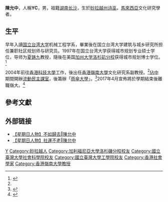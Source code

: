 {{Otheruses|other=名为陈允中的其他人物|陳守中}}
{{expand|time=2017-11-23T04:30:17+00:00}}
'''陳允中'''{{BD|1970年}}，人稱'''YC'''，男，祖籍[[湖南省|湖南]][[長沙市|长沙]]，生於[[砂拉越州|砂拉越州]][[诗巫|诗巫]]，[[馬來西亞|馬來西亞]]文化研究學者。

== 生平 ==
早年入讀[[国立台湾大学|国立台湾大学]]机械工程学系，畢業後在国立台湾大学建筑与城乡研究所担任兼职社区规划师与研究员。1997年在国立台湾大学获得城市规划专业硕士学位，导师为[[夏铸九|夏铸九]]教授，隨後在美国[[加州大学洛杉矶分校|加州大学洛杉矶分校]]获得城市规划博士学位。<ref name="專訪">{{cite web|url=http://www.inmediahk.net/node/1026513|title=公民講堂「諸事軍師」 ——專訪陳允中 - 梁嘉瑜 - 香港獨立媒體網|publisher=|accessdate=2017-11-24|archive-date=2017-12-01|archive-url=https://web.archive.org/web/20171201031434/http://www.inmediahk.net/node/1026513|dead-url=no}}</ref>

2004年前往[[香港科技大學|香港科技大學]]工作，後出任[[香港嶺南大學|香港嶺南大學]]文化研究系副教授。<ref name="專訪"/>[[佔中|佔中]]期間開辦[[流動民主課室|流動民主課室]]，後籌辦「[[雨傘大學|雨傘大學]]」。<ref>{{cite web|url=https://hk.news.appledaily.com/local/daily/article/20141222/18977610|title=後雨傘落區運動　流動民主「再啟蒙」|website=Apple Daily 蘋果日報|accessdate=2017-11-24|archive-date=2017-12-01|archive-url=https://web.archive.org/web/20171201031812/https://hk.news.appledaily.com/local/daily/article/20141222/18977610|dead-url=no}}</ref>2017年4月宣佈將於學期結束後離職嶺大。<ref>{{cite web|url=https://news.mingpao.com/pns/dailynews/web_tc/article/20170407/s00002/1491501302630|title=陳允中 許寶強 羅永生 嶺大文研3副教授將離職 - 20170407 - 港聞 - 港聞二|website=明報新聞網 - 每日明報 daily news|accessdate=2017-11-23|archive-date=2017-12-01|archive-url=https://web.archive.org/web/20171201041941/https://news.mingpao.com/pns/dailynews/web_tc/article/20170407/s00002/1491501302630|dead-url=no}}</ref>

== 參考文獻 ==
{{reflist}}

== 外部链接 ==
* [https://web.archive.org/web/20170926065616/http://bkb.mpweekly.com/%e5%9f%8e%e5%b8%82%e7%84%a6%e7%82%b9/%e3%80%90%e6%98%9f%e6%9c%9f%e6%97%a5%e4%ba%ba%e7%89%a9%e3%80%91%e4%b8%8d%e5%a6%82%e6%ad%b8%e5%8e%bb%e2%80%96%e9%99%b3%e5%85%81%e4%b8%ad 【星期日人物】不如歸去‖陳允中]
* [https://web.archive.org/web/20170926060437/http://bkb.mpweekly.com/%e5%9f%8e%e5%b8%82%e7%84%a6%e7%82%b9/%e3%80%90%e6%98%9f%e6%9c%9f%e6%97%a5%e4%ba%ba%e7%89%a9%e3%80%91%e7%a4%be%e9%81%8b%e4%b8%8d%e8%80%81%e2%80%96%e9%99%b3%e5%85%81%e4%b8%ad 【星期日人物】社運不老‖陳允中]

{{Authority control}}
{{DEFAULTSORT:Chen}}
[[Category:陈姓|Y]]
[[Category:砂拉越人|Category:砂拉越人]]
[[Category:加利福尼亞大學洛杉磯分校校友|Category:加利福尼亞大學洛杉磯分校校友]]
[[Category:國立臺灣大學社會科學院校友|Category:國立臺灣大學社會科學院校友]]
[[Category:國立臺灣大學工學院校友|Category:國立臺灣大學工學院校友]]
[[Category:香港社會學家|Category:香港社會學家]]
[[Category:香港嶺南大學教授|Category:香港嶺南大學教授]]